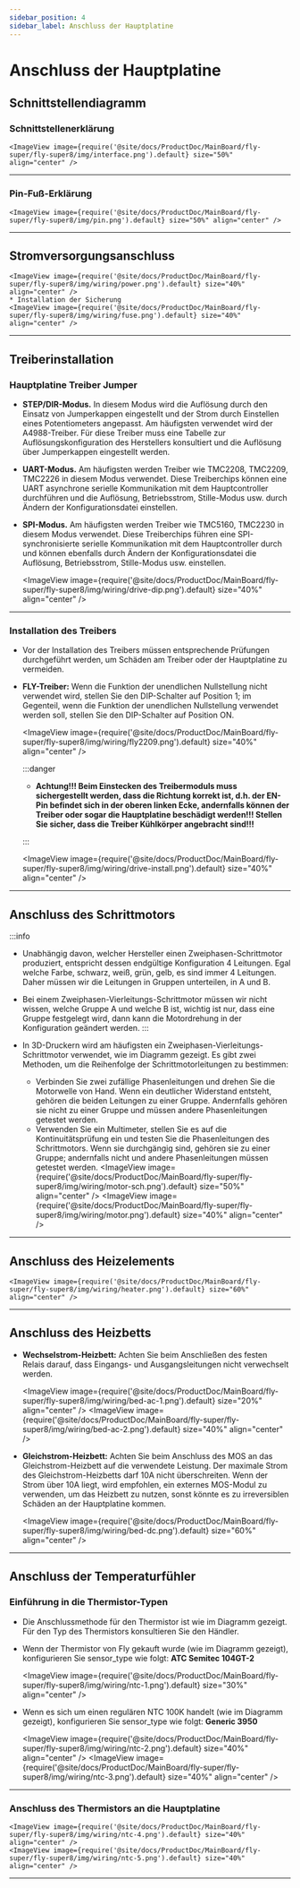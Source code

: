 ```yaml
---
sidebar_position: 4
sidebar_label: Anschluss der Hauptplatine
---
```




# Anschluss der Hauptplatine

## Schnittstellendiagramm

### Schnittstellenerklärung

    <ImageView image={require('@site/docs/ProductDoc/MainBoard/fly-super/fly-super8/img/interface.png').default} size="50%" align="center" />

----

### Pin-Fuß-Erklärung

    <ImageView image={require('@site/docs/ProductDoc/MainBoard/fly-super/fly-super8/img/pin.png').default} size="50%" align="center" />

---

## Stromversorgungsanschluss

    <ImageView image={require('@site/docs/ProductDoc/MainBoard/fly-super/fly-super8/img/wiring/power.png').default} size="40%" align="center" />
    * Installation der Sicherung
    <ImageView image={require('@site/docs/ProductDoc/MainBoard/fly-super/fly-super8/img/wiring/fuse.png').default} size="40%" align="center" />

----

## Treiberinstallation

### Hauptplatine Treiber Jumper

* **STEP/DIR-Modus.** In diesem Modus wird die Auflösung durch den Einsatz von Jumperkappen eingestellt und der Strom durch Einstellen eines Potentiometers angepasst. Am häufigsten verwendet wird der A4988-Treiber. Für diese Treiber muss eine Tabelle zur Auflösungskonfiguration des Herstellers konsultiert und die Auflösung über Jumperkappen eingestellt werden.
* **UART-Modus.** Am häufigsten werden Treiber wie TMC2208, TMC2209, TMC2226 in diesem Modus verwendet. Diese Treiberchips können eine UART asynchrone serielle Kommunikation mit dem Hauptcontroller durchführen und die Auflösung, Betriebsstrom, Stille-Modus usw. durch Ändern der Konfigurationsdatei einstellen.
* **SPI-Modus.** Am häufigsten werden Treiber wie TMC5160, TMC2230 in diesem Modus verwendet. Diese Treiberchips führen eine SPI-synchronisierte serielle Kommunikation mit dem Hauptcontroller durch und können ebenfalls durch Ändern der Konfigurationsdatei die Auflösung, Betriebsstrom, Stille-Modus usw. einstellen.

    <ImageView image={require('@site/docs/ProductDoc/MainBoard/fly-super/fly-super8/img/wiring/drive-dip.png').default} size="40%" align="center" />

----

### Installation des Treibers

* Vor der Installation des Treibers müssen entsprechende Prüfungen durchgeführt werden, um Schäden am Treiber oder der Hauptplatine zu vermeiden.
* **FLY-Treiber:** Wenn die Funktion der unendlichen Nullstellung nicht verwendet wird, stellen Sie den DIP-Schalter auf Position 1; im Gegenteil, wenn die Funktion der unendlichen Nullstellung verwendet werden soll, stellen Sie den DIP-Schalter auf Position ON.

    <ImageView image={require('@site/docs/ProductDoc/MainBoard/fly-super/fly-super8/img/wiring/fly2209.png').default} size="40%" align="center" />

    :::danger

    * **Achtung!!! Beim Einstecken des Treibermoduls muss sichergestellt werden, dass die Richtung korrekt ist, d.h. der EN-Pin befindet sich in der oberen linken Ecke, andernfalls können der Treiber oder sogar die Hauptplatine beschädigt werden!!! Stellen Sie sicher, dass die Treiber Kühlkörper angebracht sind!!!**

    :::

    <ImageView image={require('@site/docs/ProductDoc/MainBoard/fly-super/fly-super8/img/wiring/drive-install.png').default} size="40%" align="center" />


----

## Anschluss des Schrittmotors

:::info
* Unabhängig davon, welcher Hersteller einen Zweiphasen-Schrittmotor produziert, entspricht dessen endgültige Konfiguration 4 Leitungen. Egal welche Farbe, schwarz, weiß, grün, gelb, es sind immer 4 Leitungen. Daher müssen wir die Leitungen in Gruppen unterteilen, in A und B.
* Bei einem Zweiphasen-Vierleitungs-Schrittmotor müssen wir nicht wissen, welche Gruppe A und welche B ist, wichtig ist nur, dass eine Gruppe festgelegt wird, dann kann die Motordrehung in der Konfiguration geändert werden.
:::

* In 3D-Druckern wird am häufigsten ein Zweiphasen-Vierleitungs-Schrittmotor verwendet, wie im Diagramm gezeigt. Es gibt zwei Methoden, um die Reihenfolge der Schrittmotorleitungen zu bestimmen:
    * Verbinden Sie zwei zufällige Phasenleitungen und drehen Sie die Motorwelle von Hand. Wenn ein deutlicher Widerstand entsteht, gehören die beiden Leitungen zu einer Gruppe. Andernfalls gehören sie nicht zu einer Gruppe und müssen andere Phasenleitungen getestet werden.
    * Verwenden Sie ein Multimeter, stellen Sie es auf die Kontinuitätsprüfung ein und testen Sie die Phasenleitungen des Schrittmotors. Wenn sie durchgängig sind, gehören sie zu einer Gruppe; andernfalls nicht und andere Phasenleitungen müssen getestet werden.
        <ImageView image={require('@site/docs/ProductDoc/MainBoard/fly-super/fly-super8/img/wiring/motor-sch.png').default} size="50%" align="center" />
        <ImageView image={require('@site/docs/ProductDoc/MainBoard/fly-super/fly-super8/img/wiring/motor.png').default} size="40%" align="center" />

----

## Anschluss des Heizelements

    <ImageView image={require('@site/docs/ProductDoc/MainBoard/fly-super/fly-super8/img/wiring/heater.png').default} size="60%" align="center" />

----

## Anschluss des Heizbetts

* **Wechselstrom-Heizbett:** Achten Sie beim Anschließen des festen Relais darauf, dass Eingangs- und Ausgangsleitungen nicht verwechselt werden.

    <ImageView image={require('@site/docs/ProductDoc/MainBoard/fly-super/fly-super8/img/wiring/bed-ac-1.png').default} size="20%" align="center" />
    <ImageView image={require('@site/docs/ProductDoc/MainBoard/fly-super/fly-super8/img/wiring/bed-ac-2.png').default} size="40%" align="center" />

* **Gleichstrom-Heizbett:** Achten Sie beim Anschluss des MOS an das Gleichstrom-Heizbett auf die verwendete Leistung. Der maximale Strom des Gleichstrom-Heizbetts darf 10A nicht überschreiten. Wenn der Strom über 10A liegt, wird empfohlen, ein externes MOS-Modul zu verwenden, um das Heizbett zu nutzen, sonst könnte es zu irreversiblen Schäden an der Hauptplatine kommen.

    <ImageView image={require('@site/docs/ProductDoc/MainBoard/fly-super/fly-super8/img/wiring/bed-dc.png').default} size="60%" align="center" />

----

## Anschluss der Temperaturfühler

### Einführung in die Thermistor-Typen

* Die Anschlussmethode für den Thermistor ist wie im Diagramm gezeigt. Für den Typ des Thermistors konsultieren Sie den Händler.

* Wenn der Thermistor von Fly gekauft wurde (wie im Diagramm gezeigt), konfigurieren Sie sensor_type wie folgt: **ATC Semitec 104GT-2**

    <ImageView image={require('@site/docs/ProductDoc/MainBoard/fly-super/fly-super8/img/wiring/ntc-1.png').default} size="30%" align="center" />

* Wenn es sich um einen regulären NTC 100K handelt (wie im Diagramm gezeigt), konfigurieren Sie sensor_type wie folgt: **Generic 3950**

    <ImageView image={require('@site/docs/ProductDoc/MainBoard/fly-super/fly-super8/img/wiring/ntc-2.png').default} size="40%" align="center" />
    <ImageView image={require('@site/docs/ProductDoc/MainBoard/fly-super/fly-super8/img/wiring/ntc-3.png').default} size="40%" align="center" />

----

### Anschluss des Thermistors an die Hauptplatine

    <ImageView image={require('@site/docs/ProductDoc/MainBoard/fly-super/fly-super8/img/wiring/ntc-4.png').default} size="40%" align="center" />
    <ImageView image={require('@site/docs/ProductDoc/MainBoard/fly-super/fly-super8/img/wiring/ntc-5.png').default} size="40%" align="center" />

----
